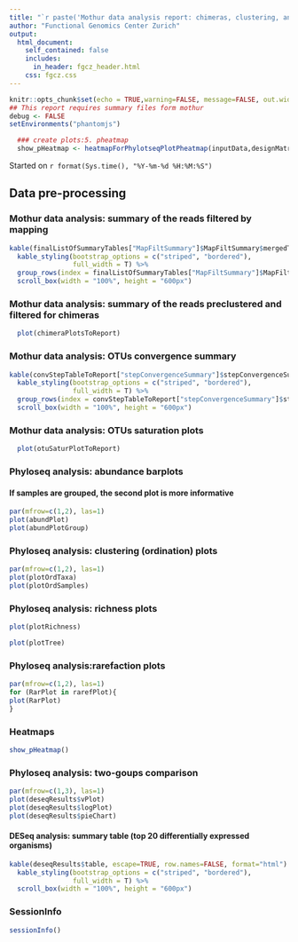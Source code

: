 ```yaml
---
title: "`r paste('Mothur data analysis report: chimeras, clustering, and phyloseq analysis')`"
author: "Functional Genomics Center Zurich"
output: 
  html_document:
    self_contained: false
    includes:
      in_header: fgcz_header.html
    css: fgcz.css
---
```


```r
knitr::opts_chunk$set(echo = TRUE,warning=FALSE, message=FALSE, out.width = "49%")
## This report requires summary files form mothur
debug <- FALSE
setEnvironments("phantomjs")
```

```r
  ### create plots:5. pheatmap
  show_pHeatmap <- heatmapForPhylotseqPlotPheatmap(inputData,designMatrix)
```

Started on `r format(Sys.time(), "%Y-%m-%d %H:%M:%S")`

## Data pre-processing {.tabset}
### Mothur data analysis: summary of the  reads filtered by mapping
```r
kable(finalListOfSummaryTables["MapFiltSummary"]$MapFiltSummary$mergedTable, escape=TRUE, row.names=FALSE, format="html") %>%
  kable_styling(bootstrap_options = c("striped", "bordered"),
                full_width = T) %>%
  group_rows(index = finalListOfSummaryTables["MapFiltSummary"]$MapFiltSummary$aboveHeader) %>%
  scroll_box(width = "100%", height = "600px")
```

### Mothur data analysis: summary of the reads preclustered and filtered for chimeras
```r
  plot(chimeraPlotsToReport)
```

### Mothur data analysis: OTUs convergence summary
```r
kable(convStepTableToReport["stepConvergenceSummary"]$stepConvergenceSummary$mergedTable, escape=TRUE, row.names=FALSE, format="html") %>%
  kable_styling(bootstrap_options = c("striped", "bordered"),
                full_width = T) %>%
  group_rows(index = convStepTableToReport["stepConvergenceSummary"]$stepConvergenceSummary$aboveHeader) %>%
  scroll_box(width = "100%", height = "600px")
```

### Mothur data analysis: OTUs saturation plots
```r
  plot(otuSaturPlotToReport)
```

### Phyloseq analysis: abundance barplots
#### If samples are grouped, the second plot is more informative
```r
par(mfrow=c(1,2), las=1)
plot(abundPlot)
plot(abundPlotGroup)
```

### Phyloseq analysis: clustering (ordination) plots
```r
par(mfrow=c(1,2), las=1)
plot(plotOrdTaxa)
plot(plotOrdSamples)
```

### Phyloseq analysis: richness plots
```r
plot(plotRichness)
```

```r
plot(plotTree)
```

### Phyloseq analysis:rarefaction plots
```r
par(mfrow=c(1,2), las=1)
for (RarPlot in rarefPlot){
plot(RarPlot)
}
```

### Heatmaps
```r
show_pHeatmap()
```

### Phyloseq analysis: two-goups comparison
```r
par(mfrow=c(1,3), las=1)
plot(deseqResults$vPlot)
plot(deseqResults$logPlot)
plot(deseqResults$pieChart)
```

#### DESeq analysis: summary table (top 20 differentially expressed organisms)
```r
kable(deseqResults$table, escape=TRUE, row.names=FALSE, format="html") %>%
  kable_styling(bootstrap_options = c("striped", "bordered"),
                full_width = T) %>%
  scroll_box(width = "100%", height = "600px")
```

### SessionInfo
```r
sessionInfo()
```
